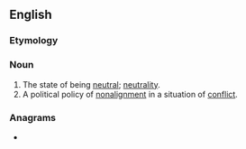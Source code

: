 ==English==

===Etymology===
{{suffix|neutral|ism|lang=en}}

===Noun===
{{en-noun|~}}

# The state of being [[neutral]]; [[neutrality]].
# A political policy of [[nonalignment]] in a situation of [[conflict]].

===Anagrams===
* {{anagrams|en|mule trains|trimensual|turmalines}}